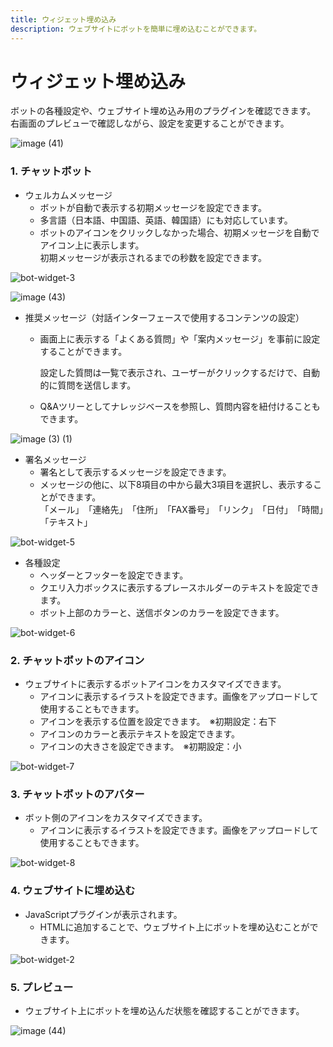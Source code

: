 ```yaml
---
title: ウィジェット埋め込み
description: ウェブサイトにボットを簡単に埋め込むことができます。
---
```


# ウィジェット埋め込み

ボットの各種設定や、ウェブサイト埋め込み用のプラグインを確認できます。\
右画面のプレビューで確認しながら、設定を変更することができます。

![image (41)](../../../.gitbook/assets/image%20(41).png)

### 1. チャットボット

* ウェルカムメッセージ
  * ボットが自動で表示する初期メッセージを設定できます。
  * 多言語（日本語、中国語、英語、韓国語）にも対応しています。
  * ボットのアイコンをクリックしなかった場合、初期メッセージを自動でアイコン上に表示します。\
    初期メッセージが表示されるまでの秒数を設定できます。

![bot-widget-3](../../../.gitbook/assets/bot-widget-3.png)

![image (43)](../../../.gitbook/assets/image%20(43).png)

* 推奨メッセージ（対話インターフェースで使用するコンテンツの設定）
  *   画面上に表示する「よくある質問」や「案内メッセージ」を事前に設定することができます。

      設定した質問は一覧で表示され、ユーザーがクリックするだけで、自動的に質問を送信します。
  * Q&Aツリーとしてナレッジベースを参照し、質問内容を紐付けることもできます。

![image (3) (1)](../../../.gitbook/assets/image%20(3)%20(1).png)

* 署名メッセージ
  * 署名として表示するメッセージを設定できます。
  * メッセージの他に、以下8項目の中から最大3項目を選択し、表示することができます。\
    「メール」　「連絡先」　「住所」　「FAX番号」　「リンク」　「日付」　「時間」　「テキスト」

![bot-widget-5](../../../.gitbook/assets/bot-widget-5.png)

* 各種設定
  * ヘッダーとフッターを設定できます。
  * クエリ入力ボックスに表示するプレースホルダーのテキストを設定できます。
  * ボット上部のカラーと、送信ボタンのカラーを設定できます。

![bot-widget-6](../../../.gitbook/assets/bot-widget-6.png)

### 2. チャットボットのアイコン

* ウェブサイトに表示するボットアイコンをカスタマイズできます。
  * アイコンに表示するイラストを設定できます。画像をアップロードして使用することもできます。
  * アイコンを表示する位置を設定できます。　※初期設定：右下
  * アイコンのカラーと表示テキストを設定できます。
  * アイコンの大きさを設定できます。　※初期設定：小

![bot-widget-7](../../../.gitbook/assets/bot-widget-7.png)

### 3. チャットボットのアバター

* ボット側のアイコンをカスタマイズできます。
  * アイコンに表示するイラストを設定できます。画像をアップロードして使用することもできます。

![bot-widget-8](../../../.gitbook/assets/bot-widget-8.png)

### 4. ウェブサイトに埋め込む

* JavaScriptプラグインが表示されます。
  * HTMLに追加することで、ウェブサイト上にボットを埋め込むことができます。

![bot-widget-2](../../../.gitbook/assets/bot-widget-2.png)

### 5. プレビュー

* ウェブサイト上にボットを埋め込んだ状態を確認することができます。

![image (44)](../../../.gitbook/assets/image%20(44).png)
